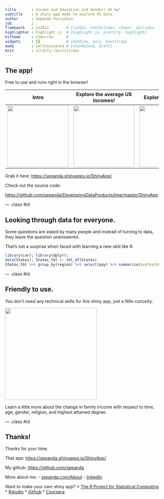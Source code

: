 ```yaml
---
title       : Income and Education and Gender! Oh my!
subtitle    : A shiny app made to explore US data.
author      : Sepanda Pouryahya.
job         : 
framework   : io2012        # {io2012, html5slides, shower, dzslides, ...}
highlighter : highlight.js  # {highlight.js, prettify, highlight}
hitheme     : tomorrow      # 
widgets     : []            # {mathjax, quiz, bootstrap}
mode        : selfcontained # {standalone, draft}
knit        : slidify::knit2slides
---
```

<style>
.title-slide { background-color: #186DB6;}
.title-slide hgroup > h1{ font-family: 'Helvetica', 'Helvetica', sanserif; }
.title-slide hgroup > h1 { color: #FABF29; } 
.title-slide hgroup > h2 { color: #dfdfdf }
.title-slide hgroup > p { color: #dfdfdf ;}
</style>

## The app!

Free to use and runs right in the browser!

Intro            |  Explore the average US incomes! | Explore trends in time | Group the data! 
:-------------------------:|:-------------------------:|:-------------------------:|:-------------------------:
<img height='200px' src='./assets/img/1_about.png' /> |  <img height='200px' src='./assets/img/2_barchart.png' /> | <img height='200px' src='./assets/img/3_scatterplot.png' /> | <img height='200px' src='./assets/img/4_boxplot.png' />



Grab it here: [https://sepanda.shinyapps.io/ShinyApp/](https://sepanda.shinyapps.io/ShinyApp/)


Check out the source code:   

[https://github.com/sepanda/DevelopingDataProducts/tree/master/ShinyApp](https://github.com/sepanda/DevelopingDataProducts/tree/master/ShinyApp)

--- .class #id 


## Looking through data for everyone.

Some questions are asked by many people and instead of turning to data, they leave the question unanswered. 

That's not a surprise when faced with learning a new skill like R.

```r
library(car); library(dplyr);
data(States); States_tbl <- tbl_df(States)
States_tbl %>% group_by(region) %>% select(pay) %>% summarize(avgTeachPay=mean(pay*1e3)) %>% t
```


--- .class #id 

## Friendly to use.

You don't need any technical skills for this shiny app, just a little curiosity.

<img height='300px' src='./assets/img/5_GenderAverage.png' /> 


Learn a little more about the change in family income with respect to time, age, gender, religion, and highest attained degree.


--- .class #id 

## Thanks!

Thanks for your time.

That app:
[https://sepanda.shinyapps.io/ShinyApp/](https://sepanda.shinyapps.io/ShinyApp/)

My github:
[https://github.com/sepanda](https://github.com/sepanda)

More about me:
- [sepanda.com/About](http://sepanda.com/about/)
- [linkedIn](http://linkedin.com/in/sepandapouryahya/)


Want to make your own shiny app? 
* [The R Project for Statistical Computing](http://www.r-project.org/)
* [Rstudio](http://www.rstudio.com/)
* [Github](http://www.github.com/)
* [Coursera](http://www.coursera.org)

